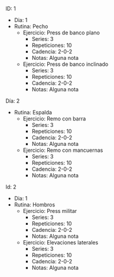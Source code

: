 ID: 1
- Dia: 1
- Rutina: Pecho
    - Ejercicio: Press de banco plano
        - Series: 3
        - Repeticiones: 10
        - Cadencia: 2-0-2
        - Notas: Alguna nota
    - Ejercicio: Press de banco inclinado
        - Series: 3
        - Repeticiones: 10
        - Cadencia: 2-0-2
        - Notas: Alguna nota

Día: 2
- Rutina: Espalda
    - Ejercicio: Remo con barra
        - Series: 3
        - Repeticiones: 10
        - Cadencia: 2-0-2
        - Notas: Alguna nota
    - Ejercicio: Remo con mancuernas
        - Series: 3
        - Repeticiones: 10
        - Cadencia: 2-0-2
        - Notas: Alguna nota

Id: 2
- Dia: 1
- Rutina: Hombros
    - Ejercicio: Press militar
        - Series: 3
        - Repeticiones: 10
        - Cadencia: 2-0-2
        - Notas: Alguna nota
    - Ejercicio: Elevaciones laterales
        - Series: 3
        - Repeticiones: 10
        - Cadencia: 2-0-2
        - Notas: Alguna nota